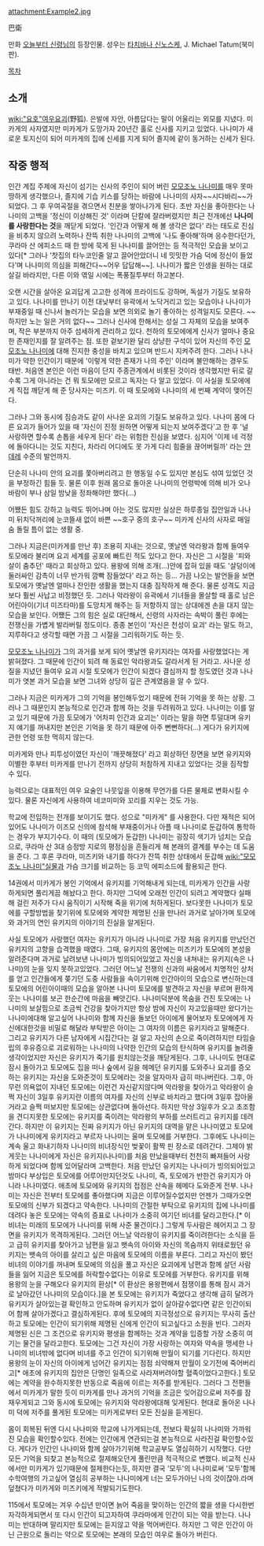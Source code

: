 attachment:Example2.jpg

巴衛

만화 [[오늘부터 신령님]]의 등장인물. 성우는 [[타치바나 신노스케]], J. Michael Tatum(북미판).

[[목차]]

== 소개 ==
[[wiki:"요호"여우요괴]](野狐). 은발에 자안, 아름답다는 말이 어울리는 외모를 지녔다. 미카게의 사자였지만 미카게가 도망가자 20년간 홀로 신사를 지키고 있었다. 나나미가 새로운 토지신이 되어 미카게의 집에 신세를 지게 되어 졸지에 같이 동거하는 신세가 된다. 

== 작중 행적 ==
인간 계집 주제에 자신이 섬기는 신사의 주인이 되어 버린 [[모모조노 나나미]]를 매우 못마땅하게 생각했으나, 졸지에 기습 키스를 당하는 바람에 나나미의 사자~~시다바리~~가 되었다. 그 후 우여곡절을 겪으면서 친분을 쌓아나가게 된다. 초반 자신을 좋아한다는 나나미의 고백을 '정신이 이상해진 것' 이라며 단칼에 잘라버렸지만 최근 전개에선 '''나나미를 사랑한다는 것'''을 깨닫게 되었다. '인간과 어떻게 해 볼 생각은 없다' 라는 태도로 진심을 비추지 않으려 노력하나 잔뜩 취한 나나미의 고백에 '나도 좋아해'하며 응수한다던가, 쿠라마 산 에피소드 때 한 방에 묵게 된 나나미를 끌어안는 등 적극적인 모습을 보이고 있다[* 그러나 '찻집의 타누코인줄 알고 끌어안았더니 네 밋밋한 가슴 덕에 정신이 들었다'며 나나미의 의심을 피해간다~~어우 답답해~~]. 나나미가 짧은 인생을 원하는 대로 살길 바라지만, 다른 이와 엮일 시에는 폭풍질투부터 하고본다.

오랜 시간을 살아온 요괴답게 고고한 성격에 프라이드도 강하며, 독설가 기질도 보유하고 있다. 나나미를 만나기 이전 대낮부터 유곽에서 노닥거리고 있는 모습이나 나나미가 부재중일 때 신나서 놀러가는 모습을 보면 의외로 놀기 좋아하는 성격일지도 모른다. ~~하지만 노는 일은 거의 없다~~ 그러나 신사에 한해서는 성실 그 자체의 모습을 보여주며, 작은 부분까지 아주 섬세하게 관리하고 있다. 천하의 토모에에게 신사가 얼마나 중요한 존재인지를 잘 알려주는 점. 또한 겉보기완 달리 상냥한 구석이 있어 자신의 주인 [[모모조노 나나미]]에 대해 진지한 충성을 바치고 있으며 반드시 지켜주려 한다. 그러나 나나미가 약한 인간이기 때문에 '이렇게 약한 존재가 나의 주인' 이라며 불안해하는 경우도 태반. 처음엔 본인은 이런 마음이 단지 주종관계에서 비롯된 것이라 생각했지만 뒤로 갈수록 그게 아니라는 건 뭐 토모에만 모르고 독자는 다 알고 있었다. 이 사실을 토모에에게 직접 깨닫게 해 준 당사자는 미즈키. 이 때 토모에와 나나미의 세 번째 계약이 맺어진다.

그러나 그와 동시에 짐승과도 같이 사나운 요괴의 기질도 보유하고 있다. 나나미 몸에 다른 요괴가 들어가 있을 때 '자신이 진정 원하면 어떻게 되는지 보여주겠다'고 한 후 '널 사랑하면 할수록 손톱을 세우게 된다' 라는 위험한 진심을 보였다. 심지어 '이제 네 걱정에 돌아다니는 것도 지친다, 차라리 어디에도 못 가게 다리 힘줄을 끊어버릴까' 라는 [[얀데레]] 수준의 발언까지. 

단순히 나나미 안의 요괴를 쫓아버리려고 한 행동일 수도 있지만 본심도 섞여 있었던 것을 부정하긴 힘들 듯. 물론 이후 원래 몸으로 돌아온 나나미의 언령박에 의해 비가 오나 바람이 부나 삼일 밤낮을 정좌해야만 했다(...)

어쨌든 힘도 강하고 능력도 뛰어나며 아는 것도 많지만 실상은 하루종일 집안일과 나나미 뒤치닥꺼리에 눈코뜰새 없이 바쁜 ~~호구 중의 호구~~ 미카게 신사의 사자로 매일 숨 돌릴 틈이 없는 생활 중. 

그러나 지금은(미카게를 만난 후) 조용히 지내는 것으로, 옛날엔 악라왕과 함께 들여우 토모에라 불리며 요괴 세계를 공포에 빠트린 적도 있다고 한다. 자신은 그 시절을 '피와 살이 춤추던' 때라고 회상하고 있다. 용왕에 의해 조개(...)안에 잡혀 있을 때도 '살덩이에 둘러싸인 감촉이 너무 반가워 깜빡 잠들었다' 라고 하는 등... 가끔 나오는 발언들을 보면 토모에가 옛날엔 얼마나 잔인한 생활을 했는지 대충 짐작하게 해 준다. 물론 성격도 지금보다 훨씬 사납고 비정했던 듯. 그러나 악라왕이 유곽에서 기녀들을 몰살할 때 홀로 남은 어린아이(기녀 미즈타마)를 도망치게 해주는 등 저항하지 않는 상대에겐 손을 대지 않는 모습을 보인다. 어쨌든 그의 힘은 실로 대단해서, 신령의 사자라는 속박이 풀린 후에는 전쟁신을 가볍게 발라버릴 정도이다. 종종 본인이 '자신은 천성이 요괴' 라는 말도 하고, 지루하다고 생각할 때면 가끔 그 시절을 그리워하기도 하는 듯.

[[모모조노 나나미]]가 그의 과거를 보게 되어 옛날엔 유키지라는 여자를 사랑했었다는 게 밝혀졌다. 그 때문에 인간이 되려 해 동료인 악라왕과도 갈라서게 된 거라고. 사나운 성질을 지녔던 들여우 요괴 시절 토모에가 인간이 되겠다 결심까지 할 정도였던 것과 나나미가 엿본 과거 모습을 보면 그녀와 상당히 깊은 관계였음을 알 수 있다.

그러나 지금은 미카게가 그의 기억을 봉인해두었기 때문에 전혀 기억을 못 하는 상황. 그러나 그 때문인지 본능적으로 인간과 함께 하는 것을 두려워하고 있다. 나나미는 이를 알고 있기 때문에 가끔 토모에가 '어차피 인간과 요괴는' 이라는 말을 하면 투덜대며 유키지 얘기를 꺼내지만 본인은 기억을 못 하기 때문에 아주 뻔뻔하다(...) 게다가 유키지에 관한 언령 또한 먹히지 않는다.

미카게와 만나 피투성이였던 자신이 '깨끗해졌다' 라고 회상하던 장면을 보면 유키지와 이별한 후부터 미카게를 만나기 전까지 상당히 처참하게 지내고 있었다는 것을 짐작할 수 있다.

능력으로는 대표적인 여우 요술인 나뭇잎을 이용해 무언가를 다른 물체로 변화시킬 수 있다. 물론 자신에게 사용하여 네코미미와 꼬리를 지우는 것도 가능.

학교에 전입하는 전개를 보이기도 했다. 성으로 "미카게" 를 사용한다. 다만 재적은 되어 있어도 나나미가 이즈모 신의에 참석해 부재중이거나 아플 때 나나미로 둔갑하여 통학하는 경우가 부지기수다. 이 때의 (토모에가 둔갑한) 나나미는 굉장히 색기가 넘치는 모습으로, 쿠라마 산 3대 승정방 지로의 평정심을 흔들리게 해 본래의 결계를 부수는 데 도움을 준다. 그 후론 쿠라마, 미즈키와 내기를 하다가 잔뜩 취한 상태에서 둔갑해 [[wiki:"모모조노 나나미"실물]]과 가슴 크기를 비교하는 등 코믹 에피소드에 활용되곤 한다.

14권에서 미카게가 봉인 기억에서 유키지를 기억해내게 되는데, 미카게가 인간을 사랑하게되면 풀리게끔 해놨다고 한다. 하지만 그덕에 오래전 인간이 되려고 계약했다 실패해 걸린 저주가 다시 움직이기 시작해 죽을 위기에 처하게된다. 보다못한 나나미가 토모에를 구할방법을 찾기위에 토모에와 계약한 제명된 신을 만나러 과거로 날아가며 토모에와 과거의 연인 유키지의 이야기의 진실을 알게된다.

사실 토모에가 사랑했던 여자는 유키지가 아니라 나나미로 가장 처음 유키지를 만났던건 유키지의 고향을 습격했을 때였다. 그때, 유키지의 몸안에는 미즈키가 토모에의 본성을 알려준다며 과거로 날려보낸 나나미가 빙의되어있었고 자신을 내쳐내는 유키지(속은 나나미)의 눈을 잊지 못하고있었다. 그러던 어느날 전쟁의 신과의 싸움에서 치명적인 상처를 얻고 인간들에게 쫒기던 도중 사람들을 속이기위해 인간아이의 모습으로 변신하는데 토모에의 어린아이때의 모습을 알아본 나나미 토모에를 발견하고 자신을 부르며 환하게 웃는 나나미를 보곤 한순간에 마음을 빼앗긴다. 나나미덕분에 목숨을 건진 토모에는 나나미의 보살핌으로 조금씩 건강을 찾아가지만 항상 밤에 자신이 자고있을때만 왔다가는 나나미에대해 알고싶어 나나미와 함께 자신을 돌보던 아이에게 물어보자 토모에에게 자신에대한것을 비밀로 해달라 부탁받은 아이는 그 여자의 이름은 유키지라고 말해준다. 그리고 유키지가 다른 남자에게 시집간다는 걸 알고 자신의 손으로 죽이려하지만 타임슬립의 후유증으로 괴로워하는 나나미의 나약한 인간의 모습의 탄식하며 유키지를 놀려줄 생각이었지만 자신은 유키지가 죽기를 원치않는것을 깨닫게된다. 그후, 나나미도 현대로 잠시 돌아가고 토모에도 집을 떠나 숲에서 길을 헤메던 유키지를 도와주나 요괴를 증오하는 유키지는 자신을 도와준것이 토모에라는 것을 알자마자 급히 떠나버린다. 그후, 아무런 의욕없이 지내던 토모에는 이런건 자신같지않다며 악라왕을 찾아가고 악라왕이 슬쩍 자신이 3일후 유키지란 이름의 여자를 자신의 신부로 바치라고 했다며 3일후 잡아올거라고 슬쩍 떠보지만 토모에는 상관없다며 돌아선다. 하지만 막상 3일후가 오고 초조함을 견디지못한 토모에는 유키지를 죽이려는 악라왕의 부하를 쓰러트리고 유키지를 데려간다. 하지만 이 유키지는 진짜 유키지가 아닌 유키지의 대역을 맡은 나나미였고 토모에가 나나미에게 유키지라고 부르자 나나미는 울며 토모에를 거부한다. 그후에도 나나미는 계속 울고 화내기하자 나나미의 비녀장식인 벚꽃이 활짝 핀 장소로 데려간다. 그제야 밝게웃는 나나미에게 자신은 유키지(나나미)를 처음 만났을때부터 천천히 빠져들어 사랑하게 되었다며 함께 있어달라며 고백한다. 처음 만났던 유키지는 나나미가 빙의되어있고 밤마다 부상입은 토모에를 어루어만지던것도 나나미, 즉, 토모에가 반한건 유키지가 아니라 나나미였다. 애초에 토모에와 유키지의 접점은 산속을 헤메다 도와준게 전부. 나나미는 자신은 전부터 토모에를 좋아했다며 지금은 이루어질수없지만 언젠가 그때가오면 토모에의 신부가 되겠다고 약속한다. 나나미의 간절한 부탁으로 유키지의 집에 나나미를 데려다 놓은 토모에는  약속의 증표로 나나미가 소중히 여기던 비녀를 달라고한다.[* 이 비녀는 미래의 토모에가 나나미를 위해 사준 물건이다.] 그렇게 두사람은 헤어지고 그 장면을 유키지가 목격하게된다. 
그러던 어느날 악라왕이 유키지를 죽이려한다는 소식을 듣고 급히 유키지를 찾아가고 남편을 잃고 뱃속의 아이와 자신의 목숨까지 위태로웠던 유키지는 뱃속의 아이를 살리고 싶은 마음에 토모에의 이름을 부른다. 그리고 자신이 봤던 비녀의 이야기를 꺼내며 토모에의 의심을 풀고 자신은 요괴에게 남편과 함께 살던 사람들을 잃어 지금은 토모에를 허락할수없다는 이유로 토모에를 거부한다. 유키지를 위해 용왕의 눈을 구해오다 유키지의 환상[* 이 환상은 용왕편에서 점쟁이를 통해 잠시 과거로 날아갔던 나나미의 모습이다.]을 본 토모에는 유키지가 죽었다고 생각해 급히 달려가 유키지가 살아있는걸 확인하고 안도하며 유키지가 없이 살아갈수없다면 같은 인간이되어 함께 살아가겠다고 결심하게된다. 후에 토모에의 지극정성으로 유키지는 무사히 출산하고 토모에는 인간이 되기위해 제명된 신에게 인간이 되고싶다고 소원을 빈다. 그러자 제명된 신은 그 조건으로 유키지와 평생을 함께하는 것과 계약을 입증할 가장 소중히 여기는 물건을 달라고한다. 토모에는 그건 자신이 가장 사랑하는 여자와 약속을 맹세한 나나미의 비녀밖에 없다며 비녀를 주고 인간이 되기위해 만월이 되기를 기다린다. 하지만 용왕의 눈이 자신의 아이에게 넘어간 유키지는 점점 쇠약해져 만월이 오기전에 죽어버리고[* 애초에 유키지의 집안은 단명인 일족으로 사라져버려야할 혈족이었다고한다.] 토모에는 계약을 완수하지못한 반동으로 죽음에 이르는 저주를 받게된다. 
그러다 그 전편들에서 미카게가 말한 듯이 미카게를 만나 과거의 기억을 조금은 잊어감으로써 저주를 잠재우게되고 그와 동시에 토모에는 유키지와 악라왕에대해 잊게된다. 
현대로 돌아온 나나미 덕에 저주를 풀게된 토모에는 미카게로부터 모든 진실을 듣게된다. 

몸이 회복된 뒤엔 다시 나나미와 학교에 나가게되는데, 전보다 확실히 나나미와 가까워진 모습을 확인할수있다. 전에는 인간에게 연관되는걸 본능적으로 사라진걸 확인할수있다. 게다가 인간인 나나미와 함께 살아가기위해 학교공부도 열심히하기 시작했다.
다만 모든 기억을 되찾고 본능적으로 절제해오던게 풀린만큼 적극적으로 변했다. 비교적 신사에서만 미카게가 있기때문에 절제한다는듯, 하지만 결국 '모두'의 나나미로써 '모두'함께 수학여행의 가고싶어 열심히 공부하는 나나미에게 너는 모두가아닌 나의 것이잖아.라며 덮쳤다가 미카게와 미즈키에게 적발되기도한다.

115에서 토모에는 겨우 수십년 만이면 늙어 죽음을 맞이하는 인간의 짧을 생을 다시한번 자각하게되면서 또 다시 인간이 되고자하여 쿠라마에게 인간이 되는 약을 받는다. 나나미는 반대하며 말리지만 토모에는 듣지않고 약을 먹어버린다. 하지만 그 약은 인간이 아닌 근원으로 돌리는 약으로 토모에는 본래의 모습인 여우로 돌아가 버린다. 

